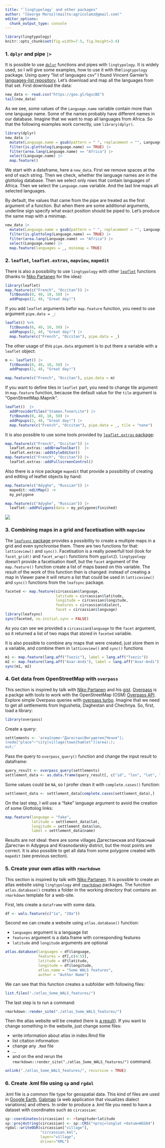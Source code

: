 ```yaml
---
title: "`lingtypology` and other packages"
author: "[George Moroz](mailto:agricolamz@gmail.com)"
editor_options: 
  chunk_output_type: console
---
```


```r
library(lingtypology)
knitr::opts_chunk$set(fig.width=7.5, fig.height=3.4)
```

### 1. `dplyr` and pipe `|>`

It is possible to use [`dplyr`](https://github.com/tidyverse/dplyr) functions and pipes with `lingtypology`. It is widely used, so I will give some examples, how to use it with the`lingtypology` package. Using query "list of languages csv" I found Vincent Garnier's [languages-list repository](https://github.com/forxer/languages-list). Let’s download and map all the languages from that set. First download the data:
 
```r
new_data <- read.csv("https://goo.gl/GgscBE")
tail(new_data)
```

As we see, some values of the `Language.name` variable contain more than one language name. Some of the names probably have different names in our database. Imagine that we want to map all languages from Africa. So that the following examples work correctly, use `library(dplyr)`.

```r
library(dplyr)
new_data |> 
  mutate(Language.name = gsub(pattern = " ", replacement = "", Language.name)) |>  
  filter(is.glottolog(Language.name) == TRUE) |>  
  filter(area.lang(Language.name) == "Africa") |>  
  select(Language.name) |> 
  map.feature()
```

We start with a dataframe, here a `new_data`. First we remove spaces at the end of each string. Then we check, whether the language names are in the glottolog database. Then we select only rows that contain languages of Africa. Then we select the `Language.name` variable. And the last line maps all selected languages.

By default, the values that came from the pipe are treated as the first argument of a function. But when there are some additional arguments, underline sign specify what exact position should be piped to. Let’s produce the same map with a minimap.

```r
new_data |> 
  mutate(Language.name = gsub(pattern = " ", replacement = "", Language.name)) |>  
  filter(is.glottolog(Language.name) == TRUE) |>  
  filter(area.lang(Language.name) == "Africa") |>  
  select(Language.name) |> 
  map.feature(languages = _, minimap = TRUE)
```

### 2. `leaflet`, `leaflet.extras`, `mapview`, `mapedit`

There is also a possibility to use `lingtypology` with other [`leaflet`](https://github.com/rstudio/leaflet) functions (thanks to [Niko Partanen](https://github.com/nikopartanen) for the idea):

```r
library(leaflet)
map.feature(c("French", "Occitan")) |> 
  fitBounds(0, 40, 10, 50) |> 
  addPopups(2, 48, "Great day!")
```

If you add `leaflet` arguments befor `map.feature` function, you need to use argument `pipe.data = _`:

```r
leaflet() %>% 
  fitBounds(0, 40, 10, 50) |> 
  addPopups(2, 48, "Great day!") |> 
  map.feature(c("French", "Occitan"), pipe.data = _)
```

The other usage of this `pipe.data` argument is to put there a variable with a `leaflet` object:

```r
m <- leaflet() |> 
  fitBounds(0, 40, 10, 50) |> 
  addPopups(2, 48, "Great day!")

map.feature(c("French", "Occitan"), pipe.data = m)
```

If you want to define tiles in `leaflet` part, you need to change tile argument in `map.feature` function, because the default value for the `tile` argument is "OpenStreetMap.Mapnik".

```r
leaflet()  |> 
  addProviderTiles("Stamen.TonerLite") |> 
  fitBounds(0, 40, 10, 50) |> 
  addPopups(2, 48, "Great day!") |>  
  map.feature(c("French", "Occitan"), pipe.data = _, tile = "none")
```

It is also possible to use some tools provided by [`leaflet.extras` package](https://github.com/RCura/leaflet.extras):

```r
map.feature(c("French", "Occitan")) |> 
  leaflet.extras::addDrawToolbar()  |> 
  leaflet.extras::addStyleEditor()
map.feature(c("French", "Occitan")) |>  
  leaflet.extras::addFullscreenControl()
```

Also there is a nice package `mapedit` that provide a possibility of creating and editing of leaflet objects by hand:
```r
map.feature(c("Adyghe", "Russian")) |>  
  mapedit::editMap() ->
  my_polygone

map.feature(c("Adyghe", "Russian")) |>  
  leaflet::addPolygons(data = my_polygone$finished)
```
![](https://raw.githubusercontent.com/ropensci/lingtypology/master/docs/use_mapedit.gif)

### 3. Combining maps in a grid and facetisation with `mapview`

The [`leafsync` package](https://github.com/r-spatial/leafsync) provides a possibility to create a multiple maps in a grid and even synchronise them. There are two functions for that: `latticeview()` and `sync()`. Facetisation is a really powerfull tool (look for `facet_grid()` and `facet_wrap()` functions from `ggplot2`). `lingtypology` doesn't provide a facetisation itself, but the `facet` argument of the `map.feature()` function create a list of maps based on this variable. The result of the work of this function then is changed: instead of creating a map in Viewer pane it will return a list that could be used in `latticeview()` and `sync()` functions from the `leafsync` package.

```r
faceted <- map.feature(circassian$language,
                       latitude = circassian$latitude,
                       longitude = circassian$longitude,
                       features = circassian$dialect,
                       facet = circassian$language)
library(leafsync)
sync(faceted, no.initial.sync = FALSE)
```

As you can see we provided a `circassian$language` to the `facet` argument, so it returned a list of two maps that stored in `faceted` variable.

It is also possible to combine any maps that were created, just store them in a variable, and combine them in `latticeview()` and `sync()` functions

```r
m1 <- map.feature(lang.aff("Tsezic"), label = lang.aff("Tsezic"))
m2 <- map.feature(lang.aff("Avar-Andi"), label = lang.aff("Avar-Andi"))
sync(m1, m2)
```

### 4. Get data from OpenStreetMap with `overpass`
This section is inspired by talk with [Niko Partanen](https://github.com/nikopartanen) and his [gist](https://gist.github.com/nikopartanen/f5b4a325808ea8993bfb14b9f81cdfc1). [Overpass](https://github.com/hrbrmstr/overpass) is a packge with tools to work with the OpenStreetMap (OSM) [Overpass API](https://wiki.openstreetmap.org/wiki/Overpass_API). Explore simple Overpass queries with [overpass turbo](https://overpass-turbo.eu/). Imagine that we need to get all settlements from Ingushetia, Daghestan and Chechnya. So, first, load a library:

```r
library(overpass)
```

Create a query:

```r
settlements <- 'area[name~"Дагестан|Ингушетия|Чечня"];
(node["place"~"city|village|town|hamlet"](area););
out;'
```

Pass the query to `overpass_query()` function and change the input result to dataframe:
```r
query_result <- overpass_query(settlements)
settlement_data <- as.data.frame(query_result[, c("id", "lon", "lat", "name")])
```

Some values could be `NA`, so I profer clean it with `complete.cases()` function:
```r
settlement_data <- settlement_data[complete.cases(settlement_data),]
```

On the last step, I will use a "fake"  language argument to avoid the creation of some Glottolog links:

```r
map.feature(language = "fake",
            latitude = settlement_data$lat,
            longitude = settlement_data$lon,
            label = settlement_data$name)
```

Results are not ideal: there are some villages Дагестанская and Красный Дагестан in Adygeya and Krasnodarskiy district, but the most points are correct. It is also possible to get all data from some polygone created with `mapedit` (see previous section).

### 5. Create your own atlas with `rmarkdown`

This section is inspired by talk with [Niko Partanen](https://github.com/nikopartanen). It is possible to create an atlas website using `lingtypology` and [`rmarkdown`](https://github.com/rstudio/rmarkdown) packages. The function `atlas.database()` creates a folder in the working directory that contains an `rmarkdown` template for a web-site.

First, lets create a `dataframe` with some data.
```r
df <- wals.feature(c("1a", "20a"))
```

Second we can create a website using `atlas.database()` function:

* `languages` argument is a language list
* `features` argument is a data.frame with corresponding features
* `latitude` and `longitude` arguments are optional

```r
atlas.database(languages = df$language,
               features = df[,c(4:5)],
               latitude = df$latitude,
               longitude = df$longitude,
               atlas.name = "Some WALS features",
               author = "Author Name")
```

We can see that this function creates a subfolder with following files:
```r
list.files("./atlas_Some_WALS_features/")
```

The last step is to run a command:
```r
rmarkdown::render_site("./atlas_Some_WALS_features/")
```

Then the atlas website will be created (here is [a result](https://agricolamz.github.io/lingtypology_atlas_example/index.html)). If you want to change something in the website, just change some files:

* write information about atlas in index.Rmd file
* list citation information
* change any `.Rmd` file
* ...
* and on the end rerun the `rmarkdown::render_site("./atlas_Some_WALS_features/")` command.

```r
unlink("./atlas_Some_WALS_features/", recursive = TRUE)
```

### 6. Create .kml file using `sp` and `rgdal`

.kml file is a common file type for geospatial data. This kind of files are used in [Google Earth](https://en.wikipedia.org/wiki/Google_Earth), [Gabmap](http://www.gabmap.nl/) (a web application that visualizes dialect variations) and others. In order to produce a .kml file you need to have a dataset with coordinates such as `circassian`:
```r
sp::coordinates(circassian) <- ~longitude+latitude
sp::proj4string(circassian) <- sp::CRS("+proj=longlat +datum=WGS84")
rgdal::writeOGR(circassian["village"],
                "circassian.kml", 
                layer="village",
                driver="KML")
```

